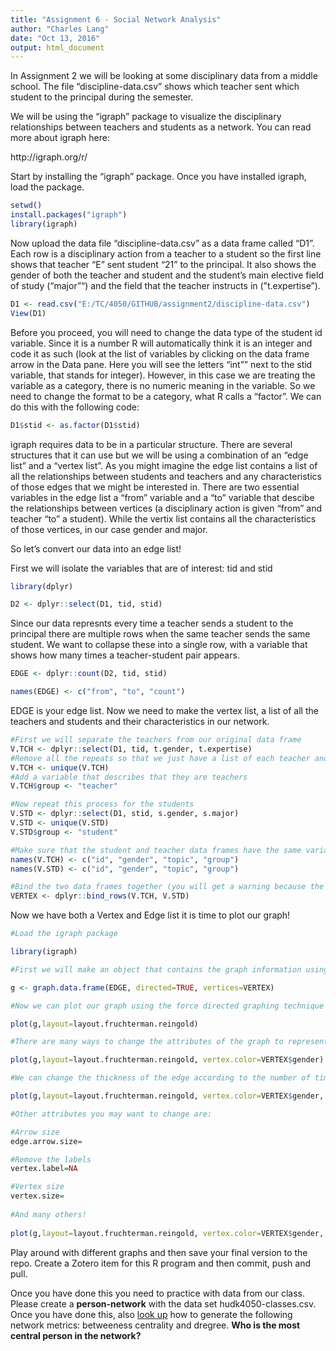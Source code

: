 ```yaml
---
title: "Assignment 6 - Social Network Analysis"
author: "Charles Lang"
date: "Oct 13, 2016"
output: html_document
---
```



In Assignment 2 we will be looking at some disciplinary data from a middle school. The file "discipline-data.csv" shows which teacher sent which student to the principal during the semester.

We will be using the "igraph" package to visualize the disciplinary relationships between teachers and students as a network. You can read more about igraph here:

http://igraph.org/r/

Start by installing the "igraph" package. Once you have installed igraph, load the package.
```r
setwd()
install.packages("igraph")
library(igraph)
```
Now upload the data file "discipline-data.csv" as a data frame called "D1". Each row is a disciplinary action from a teacher to a student so the first line shows that teacher "E" sent student "21" to the principal. It also shows the gender of both the teacher and student and the student's main elective field of study ("major"") and the field that the teacher instructs in ("t.expertise").
```r
D1 <- read.csv("E:/TC/4050/GITHUB/assignment2/discipline-data.csv")
View(D1)
```
Before you proceed, you will need to change the data type of the student id variable. Since it is a number R will automatically think it is an integer and code it as such (look at the list of variables by clicking on the data frame arrow in the Data pane. Here you will see the letters "int"" next to the stid variable, that stands for integer). However, in this case we are treating the variable as a category, there is no numeric meaning in the variable. So we need to change the format to be a category, what R calls a "factor". We can do this with the following code:
```r
D1$stid <- as.factor(D1$stid)
```
igraph requires data to be in a particular structure. There are several structures that it can use but we will be using a combination of an "edge list" and a "vertex list". As you might imagine the edge list contains a list of all the relationships between students and teachers and any characteristics of those edges that we might be interested in. There are two essential variables in the edge list a "from" variable and a "to" variable that descibe the relationships between vertices (a disciplinary action is given "from" and teacher "to" a student). While the vertix list contains all the characteristics of those vertices, in our case gender and major.

So let's convert our data into an edge list!

First we will isolate the variables that are of interest: tid and stid
```r
library(dplyr)

D2 <- dplyr::select(D1, tid, stid)
```
Since our data represnts every time a teacher sends a student to the principal there are multiple rows when the same teacher sends the same student. We want to collapse these into a single row, with a variable that shows how many times a teacher-student pair appears.
```r
EDGE <- dplyr::count(D2, tid, stid)

names(EDGE) <- c("from", "to", "count")
```
EDGE is your edge list. Now we need to make the vertex list, a list of all the teachers and students and their characteristics in our network.

```r
#First we will separate the teachers from our original data frame
V.TCH <- dplyr::select(D1, tid, t.gender, t.expertise)
#Remove all the repeats so that we just have a list of each teacher and their characteristics
V.TCH <- unique(V.TCH)
#Add a variable that describes that they are teachers
V.TCH$group <- "teacher"

#Now repeat this process for the students
V.STD <- dplyr::select(D1, stid, s.gender, s.major)
V.STD <- unique(V.STD)
V.STD$group <- "student"

#Make sure that the student and teacher data frames have the same variables names
names(V.TCH) <- c("id", "gender", "topic", "group")
names(V.STD) <- c("id", "gender", "topic", "group")

#Bind the two data frames together (you will get a warning because the teacher data frame has 5 types of id (A,B,C,D,E) and the student has 25 (1-30), this isn't a problem)
VERTEX <- dplyr::bind_rows(V.TCH, V.STD)

```

Now we have both a Vertex and Edge list it is time to plot our graph!

```r
#Load the igraph package

library(igraph)

#First we will make an object that contains the graph information using our two dataframes EDGE and VERTEX. Notice that we have made "directed = TRUE" - our graph is directed since discipline is being given from a teacher to a student.

g <- graph.data.frame(EDGE, directed=TRUE, vertices=VERTEX)

#Now we can plot our graph using the force directed graphing technique - our old friend Fruchertman-Reingold!

plot(g,layout=layout.fruchterman.reingold)

#There are many ways to change the attributes of the graph to represent different characteristics of the newtork. For example, we can color the nodes according to gender.

plot(g,layout=layout.fruchterman.reingold, vertex.color=VERTEX$gender)

#We can change the thickness of the edge according to the number of times a particular teacher has sent a particular student to the principal.

plot(g,layout=layout.fruchterman.reingold, vertex.color=VERTEX$gender, edge.width=EDGE$count)

#Other attributes you may want to change are:

#Arrow size
edge.arrow.size=

#Remove the labels
vertex.label=NA

#Vertex size
vertex.size=
  
#And many others!
  
plot(g,layout=layout.fruchterman.reingold, vertex.color=VERTEX$gender, edge.width=EDGE$count, edge.arrow.size=0.3, vertex.label=NA, vertex.size=10)
```

Play around with different graphs and then save your final version to the repo. Create a Zotero item for this R program and then commit, push and pull.

Once you have done this you need to practice with data from our class. Please create a **person-network** with the data set hudk4050-classes.csv. Once you have done this, also [look up](http://igraph.org/r/) how to generate the following network metrics: betweeness centrality and dregree. **Who is the most central person in the network?**

